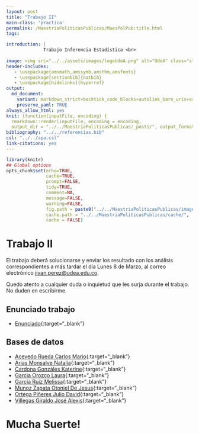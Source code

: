 ```yaml
---
layout: post
title: "Trabajo II"
main-class: 'practica'
permalink: /MaestriaPoliticasPublicas/MaesPolPub:title.html
tags:

introduction: |
              Trabajo Inferencia Estadística <br>
              
image: <img src="../../assets/images/logoUdeA.png" alt="UdeA" class="sticky">
header-includes:
   - \usepackage{amsmath,amssymb,amsthm,amsfonts}
   - \usepackage[sectionbib]{natbib}
   - \usepackage[hidelinks]{hyperref}
output:
  md_document:
    variant: markdown_strict+backtick_code_blocks+autolink_bare_uris+ascii_identifiers+tex_math_single_backslash
    preserve_yaml: TRUE
always_allow_html: yes   
knit: (function(inputFile, encoding) {
  rmarkdown::render(inputFile, encoding = encoding,
  output_dir = "../../MaestriaPoliticasPublicas/_posts/", output_format = "all"  ) })
bibliography: "../../referencias.bib"
csl: "../../apa.csl"
link-citations: yes
---
```


```r
library(knitr)
## Global options
opts_chunk$set(echo=TRUE,
               cache=TRUE,
               prompt=FALSE,
               tidy=TRUE,
               comment=NA,
               message=FALSE,
               warning=FALSE,
               fig.path = paste0("../../MaestriaPoliticasPublicas/images/", "Trabajo II"),
               cache.path = "../../MaestriaPoliticasPublicas/cache/",
               cache = FALSE)
```

# Trabajo II
El trabajo deberá solucionarse y enviar los resultado con los análisis correspondientes a más tardar el día Lunes 8 de Marzo, al correo electrónico <a target="_blank" href="mailto:jivan.perez@udea.edu.co"> jivan.perez@udea.edu.co</a>.

Quedo atento a cualquier duda o inquietud que les surja durante el trabajo. No duden en escribirme.

## Enunciado trabajo 
* [Enunciado](https://github.com/jiperezga/jiperezga.github.io/raw/master/Dataset/Trabajo/TrabajoII.docx){:target="_blank"}

## Bases de datos 

* [Acevedo Rueda Carlos Mario](https://github.com/jiperezga/jiperezga.github.io/raw/master/Dataset/Trabajo/TII71792830.xlsx){:target="_blank"}
* [Arias Monsalve Natalia](https://github.com/jiperezga/jiperezga.github.io/raw/master/Dataset/Trabajo/TII43975152.xlsx){:target="_blank"}
* [Cardona Gonzáles Katerine](https://github.com/jiperezga/jiperezga.github.io/raw/master/Dataset/Trabajo/TII1152436746.xlsx){:target="_blank"}
* [Garcia Orozco Laura](https://github.com/jiperezga/jiperezga.github.io/raw/master/Dataset/Trabajo/TII1037624013.xlsx){:target="_blank"}
* [Garcia Ruiz Melissa](https://github.com/jiperezga/jiperezga.github.io/raw/master/Dataset/TIIrabajo/TII1017231035.xlsx){:target="_blank"}
* [Munoz Zapata Otoniel De Jesus](https://github.com/jiperezga/jiperezga.github.io/raw/master/Dataset/Trabajo/TII15513555.xlsx){:target="_blank"}
* [Ortega Piñeres Julio David](https://github.com/jiperezga/jiperezga.github.io/raw/master/Dataset/Trabajo/TII73005834.xlsx){:target="_blank"}
* [Villegas Giraldo José Alexis](https://github.com/jiperezga/jiperezga.github.io/raw/master/Dataset/Trabajo/TII1039461255.xlsx){:target="_blank"}

<h1> Mucha Suerte! </h1>
